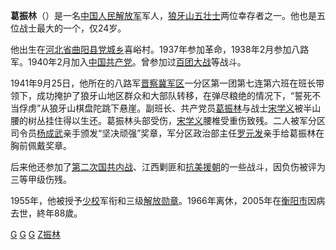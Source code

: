 {{unreferenced|time=2013-06-29T17:18:35+00:00}}
'''葛振林'''（{{bd|1917年|8月|2005年|3月21日|catIdx=G葛}}）是一名[[中国人民解放军|中国人民解放军]]军人，[[狼牙山五壮士|狼牙山五壮士]]两位幸存者之一。他也是五位战士最大的一个，仅24岁。

他出生在[[河北省|河北省]][[曲阳县|曲阳县]][[党城乡|党城乡]]喜峪村。1937年参加革命，1938年2月参加八路军。1940年2月加入[[中国共产党|中国共产党]]。曾参加过[[百团大战|百团大战]]等战斗。

1941年9月25日，他所在的八路军[[晋察冀军区|晋察冀军区]]一分区第一团第七连第六班在班长带领下，成功掩护了狼牙山地区群众和大部队转移，在弹尽粮绝的情况下，“誓死不当俘虏”从狼牙山棋盘陀跳下悬崖。副班长、共产党员[[葛振林|葛振林]]与战士[[宋学义|宋学义]]被半山腰的树丛挂住得以生还。葛振林头部受伤，[[宋学义|宋学义]]腰椎受重伤致残。二人被军分区司令员[[杨成武|杨成武]]亲手颁发“坚决顽强”奖章，军分区政治部主任[[罗元发|罗元发]]亲手给葛振林在胸前佩戴奖章。

后来他还参加了[[第二次国共内战|第二次国共内战]]、江西剿匪和[[抗美援朝|抗美援朝]]的一些战斗，因负伤被评为三等甲级伤残。

1955年，他被授予[[少校|少校]]军衔和三级[[解放勋章|解放勋章]]。1966年离休，2005年在[[衡阳市|衡阳市]]因病去世，終年88歲。

{{china-mil-bio-stub}}

[[Category:中国人民解放军少校|G]]
[[Category:中国共产党党员|G]]
[[Category:曲阳人|G]]
[[Category:葛姓|Z振林]]